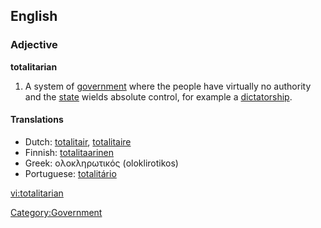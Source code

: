 ==English==

===Adjective===
'''totalitarian'''

#A system of [[government]] where the people have virtually no authority and the [[state]] wields absolute control, for example a [[dictatorship]].
[[Category:Government]]

====Translations====
*Dutch: [[totalitair]], [[totalitaire]]
*Finnish: [[totalitaarinen]]
*Greek: ολοκληρωτικός (oloklirotikos) {{m}}
*Portuguese: [[totalitário]]

[[vi:totalitarian]]
